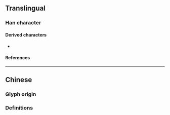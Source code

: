 {{also|廟|庿}}
{{character info}}
==Translingual==

===Han character===
{{Han char|rn=53|rad=广|as=05|sn=8|four=|canj=ILW|ids=⿸广由}}

====Derived characters====
* {{l|mul|[[𠶦]], [[𫮂]], [[𬳙]]}}

====References====
{{Han ref|kx=0344.200|dkj=09276|dj=0654.080|hdz=20877.050|uh=5E99}}

----

==Chinese==

===Glyph origin===
{{Han simp|廟|f=朝|t=由}}

===Definitions=== 
{{zh-see|廟|sv}}